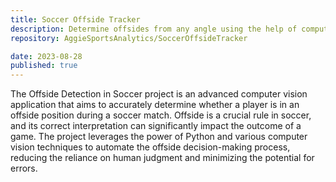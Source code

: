 ```yaml
---
title: Soccer Offside Tracker
description: Determine offsides from any angle using the help of computer vision.
repository: AggieSportsAnalytics/SoccerOffsideTracker

date: 2023-08-28
published: true
---
```



The Offside Detection in Soccer project is an advanced computer vision application that aims to accurately determine whether a player is in an offside position during a soccer match. Offside is a crucial rule in soccer, and its correct interpretation can significantly impact the outcome of a game. The project leverages the power of Python and various computer vision techniques to automate the offside decision-making process, reducing the reliance on human judgment and minimizing the potential for errors.

